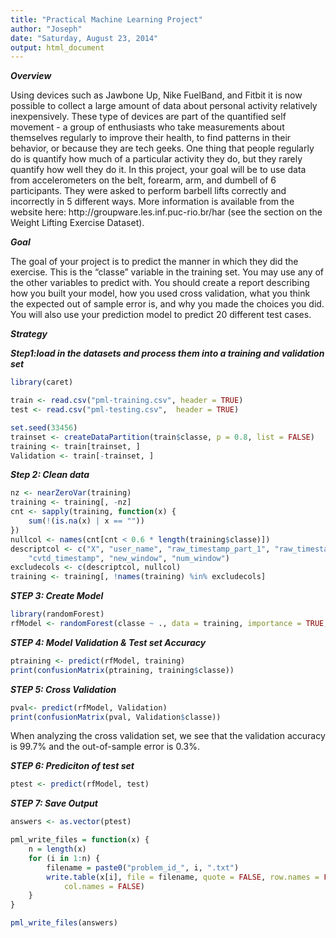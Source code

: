 ```yaml
---
title: "Practical Machine Learning Project"
author: "Joseph"
date: "Saturday, August 23, 2014"
output: html_document
---
```


***Overview***

Using devices such as Jawbone Up, Nike FuelBand, and Fitbit it is now possible to collect a large amount of data about personal activity relatively inexpensively. These type of devices are part of the quantified self movement - a group of enthusiasts who take measurements about themselves regularly to improve their health, to find patterns in their behavior, or because they are tech geeks. One thing that people regularly do is quantify how much of a particular activity they do, but they rarely quantify how well they do it. In this project, your goal will be to use data from accelerometers on the belt, forearm, arm, and dumbell of 6 participants. They were asked to perform barbell lifts correctly and incorrectly in 5 different ways. More information is available from the website here: http://groupware.les.inf.puc-rio.br/har (see the section on the Weight Lifting Exercise Dataset).

***Goal***

The goal of your project is to predict the manner in which they did the exercise. This is the "classe" variable in the training set. You may use any of the other variables to predict with. You should create a report describing how you built your model, how you used cross validation, what you think the expected out of sample error is, and why you made the choices you did. You will also use your prediction model to predict 20 different test cases. 

***Strategy***

***Step1:load in the datasets and process them into a training and validation set***
```r
library(caret)

train <- read.csv("pml-training.csv", header = TRUE)
test <- read.csv("pml-testing.csv",  header = TRUE)

set.seed(33456)
trainset <- createDataPartition(train$classe, p = 0.8, list = FALSE)
training <- train[trainset, ]
Validation <- train[-trainset, ]
```

***Step 2: Clean data***

```r
nz <- nearZeroVar(training)
training <- training[, -nz]
cnt <- sapply(training, function(x) {
    sum(!(is.na(x) | x == ""))
})
nullcol <- names(cnt[cnt < 0.6 * length(training$classe)])
descriptcol <- c("X", "user_name", "raw_timestamp_part_1", "raw_timestamp_part_2", 
    "cvtd_timestamp", "new_window", "num_window")
excludecols <- c(descriptcol, nullcol)
training <- training[, !names(training) %in% excludecols]
```
***STEP 3: Create Model***
```r

library(randomForest)
rfModel <- randomForest(classe ~ ., data = training, importance = TRUE, ntrees = 10)
```

***STEP 4: Model Validation & Test set Accuracy***
```r
ptraining <- predict(rfModel, training)
print(confusionMatrix(ptraining, training$classe))
```

***STEP 5: Cross Validation***
```r
pval<- predict(rfModel, Validation)
print(confusionMatrix(pval, Validation$classe))
```
When analyzing the cross validation set, we see that the validation accuracy is 99.7% and the out-of-sample error is 0.3%.

***STEP 6: Prediciton of test set***
```r
ptest <- predict(rfModel, test)
```

***STEP 7: Save Output***
```r
answers <- as.vector(ptest)

pml_write_files = function(x) {
    n = length(x)
    for (i in 1:n) {
        filename = paste0("problem_id_", i, ".txt")
        write.table(x[i], file = filename, quote = FALSE, row.names = FALSE, 
            col.names = FALSE)
    }
}

pml_write_files(answers)
```
